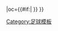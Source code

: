 {{fb team |t=-{zh-hans:布拉格波希米扬斯;zh-hant:布拉格波希米揚斯;}- |tan=布拉格波希米扬斯足球俱乐部|tc=CZE |abb={{#if:{{{abb|}}}|B05{{0}}}} |oc={{#if:{{{oc|}}}|{{{oc}}} }} }}<!--
--><noinclude>[[Category:足球模板]]</noinclude>